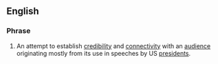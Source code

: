 ==English==
===Phrase===
#{{US}} An attempt to establish [[credibility]] and [[connectivity]] with an [[audience]] originating mostly from its use in speeches by US [[president]]s.